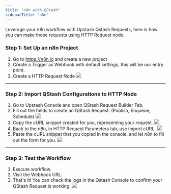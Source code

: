 ```yaml
---
title: "n8n with QStash"
sidebarTitle: "n8n"
---
```


Leverage your n8n workflow with Upstash Qstash Requests, here is how you can make those requests using HTTP Request node.

### Step 1: Set Up an n8n Project

1. Go to https://n8n.io and create a new project
2. Create a Trigger as Webhook with default settings, this will be our entry point.
3. Create a HTTP Request Node
   <img src="/img/n8n/qstash-http.png" />

---

### Step 2: Import QStash Configurations to HTTP Node

1. Go to Upstash Console and open QStash Request Builder Tab.
2. Fill out the fields to create an QStash Request. (Publish, Enqueue, Schedule)
   <img src="/img/n8n/qstash-request-builder.png" />
3. Copy the cURL snippet created for you, representing your request.
   <img src="/img/n8n/qstash-curl.png" />
4. Back to the n8n, in HTTP Request Parameters tab, use import cURL.
   <img src="/img/n8n/qstash-import-button.png" />
5. Paste the cURL snippet that you copied in the console, and let n8n to fill out the form for you.
   <img src="/img/n8n/qstash-import.png" />

---

### Step 3: Test the Workflow

1. Execute workflow.
2. Visit the Webhook URL.
3. That's it! You can check the logs in the Qstash Console to confirm your QStash Request is working.
   <img src="/img/n8n/qstash-logs.png" />
